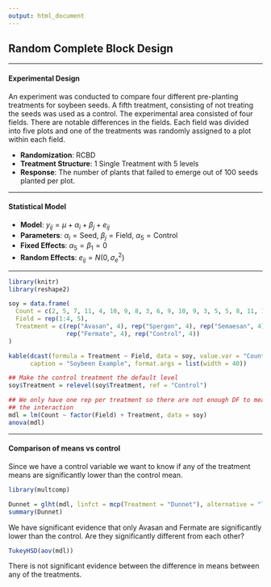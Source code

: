 ```yaml
---
output: html_document
---
```


## **Random Complete Block Design**

---

#### **Experimental Design**

An experiment was conducted to compare four different pre-planting treatments for soybeen seeds. A fifth treatment, consisting of not treating the seeds was used as a control. The experimental area consisted of four fields. There are notable differences in the fields. Each field was divided into five plots and one of the treatments was randomly assigned to a plot within each field.

- **Randomization**: RCBD  
- **Treatment Structure**: 1 Single Treatment with 5 levels
- **Response**: The number of plants that failed to emerge out of 100 seeds planted per plot.

---

#### **Statistical Model**
- **Model**: $y_{ij} = \mu + \alpha_i + \beta_j + e_{ij}$  
- **Parameters**: $\alpha_i = \text{Seed, } \beta_j = \text{Field, } \alpha_5 = \text{Control}$  
- **Fixed Effects**: $\alpha_5 = \beta_1 = 0$
- **Random Effects**: $e_{ij} = N(0, \sigma^2_e)$  

---

```r
library(knitr)
library(reshape2)

soy = data.frame(
  Count = c(2, 5, 7, 11, 4, 10, 9, 8, 3, 6, 9, 10, 9, 3, 5, 5, 8, 11, 12, 13),
  Field = rep(1:4, 5),
  Treatment = c(rep("Avasan", 4), rep("Spergon", 4), rep("Semaesan", 4), 
                rep("Fermate", 4), rep("Control", 4))
)

kable(dcast(formula = Treatment ~ Field, data = soy, value.var = "Count"), 
      caption = "Soybeen Example", format.args = list(width = 40))


```


```r
## Make the control treatment the default level
soy$Treatment = relevel(soy$Treatment, ref = "Control")

## We only have one rep per treatment so there are not enough DF to measure
## the interaction
mdl = lm(Count ~ factor(Field) + Treatment, data = soy)
anova(mdl)

```

---

#### Comparison of means vs control

Since we have a control variable we want to know if any of the treatment means are significantly lower than the control mean.

```r
library(multcomp)

Dunnet = glht(mdl, linfct = mcp(Treatment = "Dunnet"), alternative = "less")
summary(Dunnet)

```

We have significant evidence that only Avasan and Fermate are significantly lower than the control. Are they significantly different from each other?

```r

TukeyHSD(aov(mdl))

```

There is not significant evidence between the difference in means between any of the treatments.




















